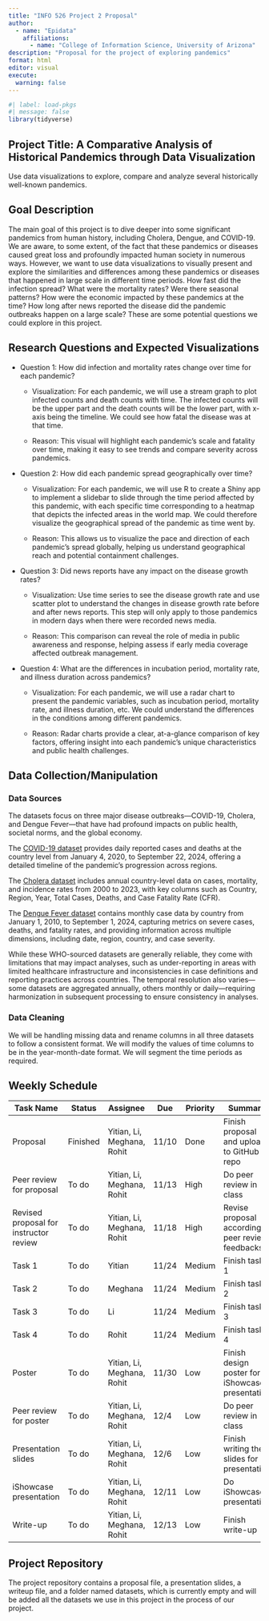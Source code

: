 ```yaml
---
title: "INFO 526 Project 2 Proposal"
author: 
  - name: "Epidata"
    affiliations:
      - name: "College of Information Science, University of Arizona"
description: "Proposal for the project of exploring pandemics"
format: html
editor: visual
execute:
  warning: false
---
```


```r
#| label: load-pkgs
#| message: false
library(tidyverse)
```

## Project Title: A Comparative Analysis of Historical Pandemics through Data Visualization

Use data visualizations to explore, compare and analyze several historically well-known pandemics.

## Goal Description

The main goal of this project is to dive deeper into some significant pandemics from human history, including Cholera, Dengue, and COVID-19. We are aware, to some extent, of the fact that these pandemics or diseases caused great loss and profoundly impacted human society in numerous ways. However, we want to use data visualizations to visually present and explore the similarities and differences among these pandemics or diseases that happened in large scale in different time periods. How fast did the infection spread? What were the mortality rates? Were there seasonal patterns? How were the economic impacted by these pandemics at the time? How long after news reported the disease did the pandemic outbreaks happen on a large scale? These are some potential questions we could explore in this project.

## Research Questions and Expected Visualizations

-   Question 1: How did infection and mortality rates change over time for each pandemic?

    -   Visualization: For each pandemic, we will use a stream graph to plot infected counts and death counts with time. The infected counts will be the upper part and the death counts will be the lower part, with x-axis being the timeline. We could see how fatal the disease was at that time.

    -   Reason: This visual will highlight each pandemic's scale and fatality over time, making it easy to see trends and compare severity across pandemics.

-   Question 2: How did each pandemic spread geographically over time?

    -   Visualization: For each pandemic, we will use R to create a Shiny app to implement a slidebar to slide through the time period affected by this pandemic, with each specific time corresponding to a heatmap that depicts the infected areas in the world map. We could therefore visualize the geographical spread of the pandemic as time went by.

    -   Reason: This allows us to visualize the pace and direction of each pandemic’s spread globally, helping us understand geographical reach and potential containment challenges.

-   Question 3: Did news reports have any impact on the disease growth rates?

    -   Visualization: Use time series to see the disease growth rate and use scatter plot to understand the changes in disease growth rate before and after news reports. This step will only apply to those pandemics in modern days when there were recorded news media.

    -   Reason: This comparison can reveal the role of media in public awareness and response, helping assess if early media coverage affected outbreak management.

-   Question 4: What are the differences in incubation period, mortality rate, and illness duration across pandemics?

    -   Visualization: For each pandemic, we will use a radar chart to present the pandemic variables, such as incubation period, mortality rate, and illness duration, etc. We could understand the differences in the conditions among different pandemics.

    -   Reason: Radar charts provide a clear, at-a-glance comparison of key factors, offering insight into each pandemic's unique characteristics and public health challenges.

## Data Collection/Manipulation

### Data Sources

The datasets focus on three major disease outbreaks—COVID-19, Cholera, and Dengue Fever—that have had profound impacts on public health, societal norms, and the global economy.

The [COVID-19 dataset](https://data.who.int/dashboards/covid19/data) provides daily reported cases and deaths at the country level from January 4, 2020, to September 22, 2024, offering a detailed timeline of the pandemic’s progression across regions.

The [Cholera dataset](https://worldhealthorg.shinyapps.io/page10cholera_data/) includes annual country-level data on cases, mortality, and incidence rates from 2000 to 2023, with key columns such as Country, Region, Year, Total Cases, Deaths, and Case Fatality Rate (CFR).

The [Dengue Fever dataset](https://worldhealthorg.shinyapps.io/dengue_global/) contains monthly case data by country from January 1, 2010, to September 1, 2024, capturing metrics on severe cases, deaths, and fatality rates, and providing information across multiple dimensions, including date, region, country, and case severity.

While these WHO-sourced datasets are generally reliable, they come with limitations that may impact analyses, such as under-reporting in areas with limited healthcare infrastructure and inconsistencies in case definitions and reporting practices across countries. The temporal resolution also varies—some datasets are aggregated annually, others monthly or daily—requiring harmonization in subsequent processing to ensure consistency in analyses.

### Data Cleaning

We will be handling missing data and rename columns in all three datasets to follow a consistent format. We will modify the values of time columns to be in the year-month-date format. We will segment the time periods as required.

## Weekly Schedule

| Task Name | Status | Assignee | Due | Priority | Summary |
|------------|------------|------------|------------|------------|------------|
| Proposal | Finished | Yitian, Li, Meghana, Rohit | 11/10 | Done | Finish proposal and upload to GitHub repo |
| Peer review for proposal | To do | Yitian, Li, Meghana, Rohit | 11/13 | High | Do peer review in class |
| Revised proposal for instructor review | To do | Yitian, Li, Meghana, Rohit | 11/18 | High | Revise proposal according to peer review feedbacks |
| Task 1 | To do | Yitian | 11/24 | Medium | Finish task 1 |
| Task 2 | To do | Meghana | 11/24 | Medium | Finish task 2 |
| Task 3 | To do | Li | 11/24 | Medium | Finish task 3 |
| Task 4 | To do | Rohit | 11/24 | Medium | Finish task 4 |
| Poster | To do | Yitian, Li, Meghana, Rohit | 11/30 | Low | Finish design poster for iShowcase presentation |
| Peer review for poster | To do | Yitian, Li, Meghana, Rohit | 12/4 | Low | Do peer review in class |
| Presentation slides | To do | Yitian, Li, Meghana, Rohit | 12/6 | Low | Finish writing the slides for presentation |
| iShowcase presentation | To do | Yitian, Li, Meghana, Rohit | 12/11 | Low | Do iShowcase presentation |
| Write-up | To do | Yitian, Li, Meghana, Rohit | 12/13 | Low | Finish write-up |

## Project Repository

The project repository contains a proposal file, a presentation slides, a writeup file, and a folder named datasets, which is currently empty and will be added all the datasets we use in this project in the process of our project.
